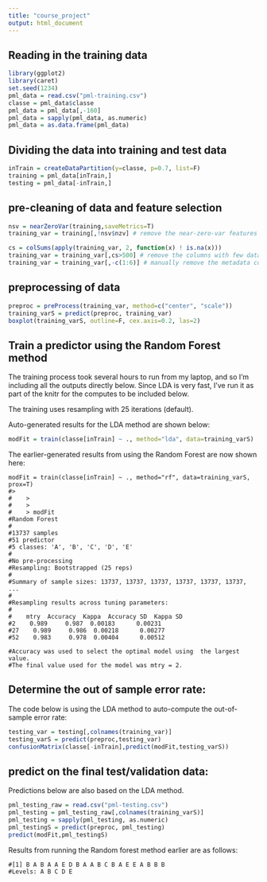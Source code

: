 ```yaml
---
title: "course_project"
output: html_document
---
```


## Reading in the training data

```r
library(ggplot2)
library(caret)
set.seed(1234)
pml_data = read.csv("pml-training.csv")
classe = pml_data$classe
pml_data = pml_data[,-160]
pml_data = sapply(pml_data, as.numeric)
pml_data = as.data.frame(pml_data)
```

## Dividing the data into training and test data

```r
inTrain = createDataPartition(y=classe, p=0.7, list=F)
training = pml_data[inTrain,]
testing = pml_data[-inTrain,]
```

## pre-cleaning of data and feature selection

```r
nsv = nearZeroVar(training,saveMetrics=T)
training_var = training[,!nsv$nzv] # remove the near-zero-var features

cs = colSums(apply(training_var, 2, function(x) ! is.na(x)))
training_var = training_var[,cs>500] # remove the columns with few data points.
training_var = training_var[,-c(1:6)] # manually remove the metadata columns that shouldn't be needed
```

## preprocessing of data

```r
preproc = preProcess(training_var, method=c("center", "scale"))
training_varS = predict(preproc, training_var)
boxplot(training_varS, outline=F, cex.axis=0.2, las=2)
```

## Train a predictor using the Random Forest method

The training process took several hours to run from my laptop, and so I'm including all the outputs directly below.  Since LDA is very fast, I've run it as part of the knitr for the computes to be included below.

The training uses resampling with 25 iterations (default).

Auto-generated results for the LDA method are shown below:
```r
modFit = train(classe[inTrain] ~ ., method="lda", data=training_varS)
```

The earlier-generated results from using the Random Forest are now shown here:
```
modFit = train(classe[inTrain] ~ ., method="rf", data=training_varS, prox=T)
#> 
#    > 
#    > 
#    > modFit
#Random Forest 
#
#13737 samples
#51 predictor
#5 classes: 'A', 'B', 'C', 'D', 'E' 
#
#No pre-processing
#Resampling: Bootstrapped (25 reps) 
#
#Summary of sample sizes: 13737, 13737, 13737, 13737, 13737, 13737, ... 
#
#Resampling results across tuning parameters:
#    
#    mtry  Accuracy  Kappa  Accuracy SD  Kappa SD
#2    0.989     0.987  0.00183      0.00231 
#27    0.989     0.986  0.00218      0.00277 
#52    0.983     0.978  0.00404      0.00512 

#Accuracy was used to select the optimal model using  the largest value.
#The final value used for the model was mtry = 2. 
```

## Determine the out of sample error rate:
The code below is using the LDA method to auto-compute the out-of-sample error rate:

```r
testing_var = testing[,colnames(training_var)]
testing_varS = predict(preproc,testing_var)
confusionMatrix(classe[-inTrain],predict(modFit,testing_varS))
```

## predict on the final test/validation data:

Predictions below are also based on the LDA method.  

```r
pml_testing_raw = read.csv("pml-testing.csv")
pml_testing = pml_testing_raw[,colnames(training_varS)]
pml_testing = sapply(pml_testing, as.numeric)
pml_testingS = predict(preproc, pml_testing)
predict(modFit,pml_testingS)
```

Results from running the Random forest method earlier are as follows:

```
#[1] B A B A A E D B A A B C B A E E A B B B
#Levels: A B C D E
```



